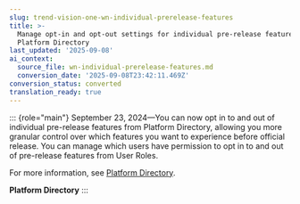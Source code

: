 ```yaml
---
slug: trend-vision-one-wn-individual-prerelease-features
title: >-
  Manage opt-in and opt-out settings for individual pre-release features from
  Platform Directory
last_updated: '2025-09-08'
ai_context:
  source_file: wn-individual-prerelease-features.md
  conversion_date: '2025-09-08T23:42:11.469Z'
conversion_status: converted
translation_ready: true
---
```


::: {role="main"}
September 23, 2024—You can now opt in to and out of individual pre-release features from Platform Directory, allowing you more granular control over which features you want to experience before official release. You can manage which users have permission to opt in to and out of pre-release features from User Roles.

For more information, see [Platform Directory](platform-directory.mdx).

**Platform Directory**
:::
